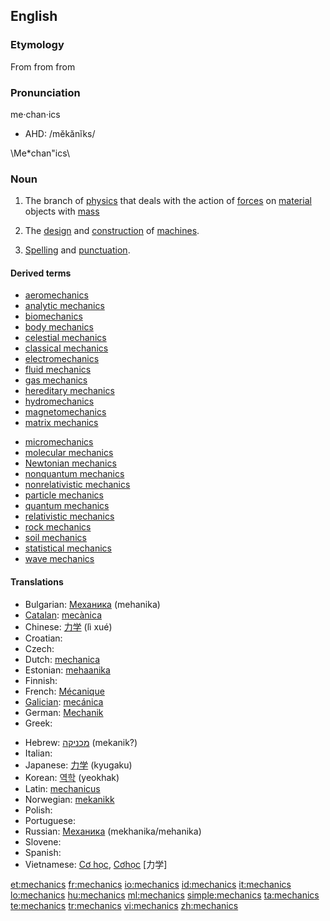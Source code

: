 {{wikipedia}}
==English==

===Etymology===
From {{etyl|la|en}} {{term|mechanicus|lang=la}} from {{etyl|grc|en}} {{term|μηχανικός|tr=mēkhanikos|lang=grc|sc=polytonic}} from {{term|μηχανή||machine, tool|tr=mēkhanē|lang=grc|sc=polytonic}}

===Pronunciation===
me·chan·ics
* AHD: /mĕkănĭks/
\Me*chan"ics\

===Noun===
{{en-noun|-}}

# {{physics}} The branch of [[physics]] that deals with the action of [[force]]s on [[material]] objects with [[mass]]
# The [[design]] and [[construction]] of [[machine]]s.
# {{context|writing}} [[spelling|Spelling]] and [[punctuation]].

====Derived terms====
{{rel-top|Derived terms}}
* [[aeromechanics]]
* [[analytic mechanics]]
* [[biomechanics]]
* [[body mechanics]]
* [[celestial mechanics]]
* [[classical mechanics]]
* [[electromechanics]]
* [[fluid mechanics]]
* [[gas mechanics]]
* [[hereditary mechanics]]
* [[hydromechanics]]
* [[magnetomechanics]]
* [[matrix mechanics]]
{{rel-mid}}
* [[micromechanics]]
* [[molecular mechanics]]
* [[Newtonian mechanics]]
* [[nonquantum mechanics]]
* [[nonrelativistic mechanics]]
* [[particle mechanics]]
* [[quantum mechanics]]
* [[relativistic mechanics]]
* [[rock mechanics]]
* [[soil mechanics]]
* [[statistical mechanics]]
* [[wave mechanics]]
{{rel-bottom}}

====Translations====
{{trans-top}}
* Bulgarian: [[Механика]] (mehanika)
* [[Catalan]]: [[mecànica]] {{f}}
* Chinese: [[力学]] (lì xué)
* Croatian: {{t-|hr|mehanika|f}}
* Czech: {{t-|cs|mechanika|f}}
* Dutch: [[mechanica]]
* Estonian: [[mehaanika]]
* Finnish: {{t-|fi|mekaniikka}}
* French: [[Mécanique]] {{m}}
* [[Galician]]: [[mecánica]]
* German: [[Mechanik]]
* Greek: {{t|el|μηχανική|f|tr=mikhanikí}}
{{trans-mid}}
* Hebrew: [[מכניקה]] (mekanik?)
* Italian: {{t+|it|meccanica|f}}
* Japanese: [[力学]] (kyugaku)
* Korean: [[역학]] (yeokhak)
* Latin: [[mechanicus]]
* Norwegian: [[mekanikk]]
* Polish: {{t+|pl|mechanika|f}}
* Portuguese: {{t+|pt|mecânica|f}}
* Russian: [[Механика]] (mekhanika/mehanika)
* Slovene: {{t+|sl|mehanika|f}}
* Spanish: {{t+|es|mecánica|f}}
* Vietnamese: [[Cơ học]], [[Cơhọc]] [力学]
{{trans-bottom}}

{{anagrams:en/accehimns}}

[[et:mechanics]]
[[fr:mechanics]]
[[io:mechanics]]
[[id:mechanics]]
[[it:mechanics]]
[[lo:mechanics]]
[[hu:mechanics]]
[[ml:mechanics]]
[[simple:mechanics]]
[[ta:mechanics]]
[[te:mechanics]]
[[tr:mechanics]]
[[vi:mechanics]]
[[zh:mechanics]]